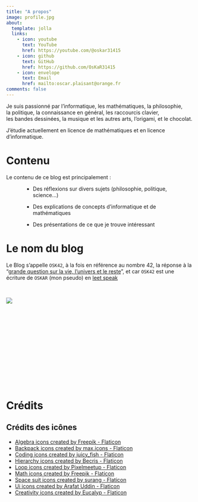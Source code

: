 ```yaml
---
title: "A propos"
image: profile.jpg
about:
  template: jolla
  links:
    - icon: youtube
      text: YouTube
      href: https://youtube.com/@oskar31415
    - icon: github
      text: GitHub
      href: https://github.com/OsKaR31415
    - icon: envelope
      text: Email
      href: mailto:oscar.plaisant@orange.fr
comments: false
---
```


Je suis passionné par l'informatique, les&nbsp;mathématiques, la&nbsp;philosophie, la&nbsp;politique, la&nbsp;connaissance en général, les&nbsp;raccourcis&nbsp;clavier, les&nbsp;bandes&nbsp;dessinées, la&nbsp;musique et les autres arts, l'origami, et le&nbsp;chocolat.


J'étudie actuellement en licence de mathématiques et en licence d'informatique.



# Contenu

Le contenu de ce blog est principalement :

<div style="text-align: left; margin-left: 5vw;">
 - Des réflexions sur divers sujets (philosophie, politique, science...)

 - Des explications de concepts d'informatique et de mathématiques

 - Des présentations de ce que je trouve intéressant
</div>


# Le nom du blog

Le Blog s'appelle `OSK42`, à la fois en référence au nombre 42, la réponse à la "[grande question sur la vie, l'univers et le reste](https://fr.wikipedia.org/wiki/La_grande_question_sur_la_vie,_l%27Univers_et_le_reste)", et car `OSK42` est une écriture de `OSKAR` (mon pseudo) en [leet speak](https://fr.wikipedia.org/wiki/Leet_speak)

<br/>

![](_images/OsKaR.gif)


<br/> <br/> <br/>
<br/> <br/> <br/>
<br/> <br/> <br/>
<br/> <br/> <br/>

# Crédits


::: {.callout-none collapse=true}
## Crédits des icônes

 - <a href="https://www.flaticon.com/free-icons/algebra" title="algebra icons">Algebra icons created by Freepik - Flaticon</a>
 - <a href="https://www.flaticon.com/free-icons/backpack" title="backpack icons">Backpack icons created by max.icons - Flaticon</a>
 - <a href="https://www.flaticon.com/free-icons/coding" title="coding icons">Coding icons created by juicy_fish - Flaticon</a>
 - <a href="https://www.flaticon.com/free-icons/hierarchy" title="hierarchy icons">Hierarchy icons created by Becris - Flaticon</a>
 - <a href="https://www.flaticon.com/free-icons/loop" title="loop icons">Loop icons created by Pixelmeetup - Flaticon</a>
 - <a href="https://www.flaticon.com/free-icons/math" title="math icons">Math icons created by Freepik - Flaticon</a>
 - <a href="https://www.flaticon.com/free-icons/space-suit" title="space suit icons">Space suit icons created by surang - Flaticon</a>
 - <a href="https://www.flaticon.com/free-icons/ui" title="ui icons">Ui icons created by Arafat Uddin - Flaticon</a>
 - <a href="https://www.flaticon.com/free-icons/creativity" title="creativity icons">Creativity icons created by Eucalyp - Flaticon</a>
:::

